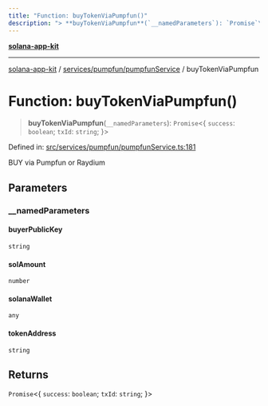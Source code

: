 ```yaml
---
title: "Function: buyTokenViaPumpfun()"
description: "> **buyTokenViaPumpfun**(`__namedParameters`): `Promise`\<\{ `success`: `boolean`; `txId`: `string`; \}\>"
---
```


[**solana-app-kit**](../../../../README.mdx)

***

[solana-app-kit](../../../../README.mdx) / [services/pumpfun/pumpfunService](../README.mdx) / buyTokenViaPumpfun

# Function: buyTokenViaPumpfun()

> **buyTokenViaPumpfun**(`__namedParameters`): `Promise`\<\{ `success`: `boolean`; `txId`: `string`; \}\>

Defined in: [src/services/pumpfun/pumpfunService.ts:181](https://github.com/SendArcade/solana-social-starter/blob/b27156124ee1831d644b1af765e8d55a2885cd4f/src/services/pumpfun/pumpfunService.ts#L181)

BUY via Pumpfun or Raydium

## Parameters

### \_\_namedParameters

#### buyerPublicKey

`string`

#### solAmount

`number`

#### solanaWallet

`any`

#### tokenAddress

`string`

## Returns

`Promise`\<\{ `success`: `boolean`; `txId`: `string`; \}\>
